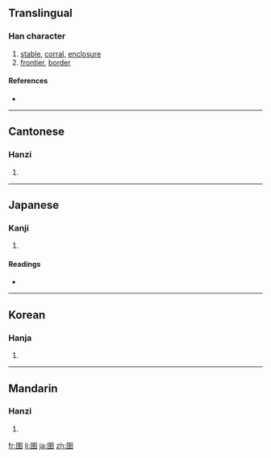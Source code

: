 ==Translingual==

===Han character===
{{Han char|rn=31|rad=囗|as=08|sn=11|four=6040<sub>1</sub>|canj=田土廿十 (WGTJ)}}

# [[stable]], [[corral]], [[enclosure]]
# [[frontier]], [[border]]

====References====
* {{Han ref|kx=0219.110|dkj=04793|dj=0447.040|hdz=10720.070|uh=5709|ud=22281|bh=B0EB|bd=45291}}

----

==Cantonese==

===Hanzi===
{{yue-hanzi|jyut=|y=yu5}}

# {{defn|Cantonese|sort=囗08}}

----

==Japanese==

===Kanji===
{{ja-kanji|grade=|rs=囗08}}

# {{defn|Japanese|sort=囗08}}

====Readings====
* {{ja-readings|on=[[ぎょ]] (gyo), [[ご]] (go)|kun=[[ひとや]] (hitoya), [[うまかい]] (umakai)}}

----

==Korean==

===Hanja===
{{ko-hanja|hangeul=어|rv=eo|mr=ŏ}}

# {{defn|Korean|sort=囗08}}

----

==Mandarin==

===Hanzi===
{{cmn-hanzi|pin=[[chuí]] ([[chui2]]), [[yǔ]] ([[yu3]])|wg=ch'ui<sup>2</sup>, yü<sup>3</sup>}}

# {{defn|Mandarin|sort=囗08}}

[[fr:圉]]
[[li:圉]]
[[ja:圉]]
[[zh:圉]]